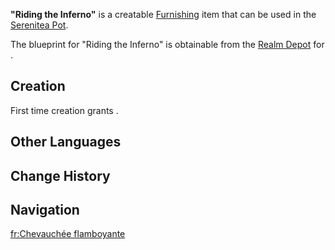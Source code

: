 {{Furnishing Infobox
|id             = 374606
|image          = Item "Riding the Inferno".png
|category       = Landscape
|subcategory    = Large Object
|quality        = 3
|adeptal_energy = 60
|load           = 125
|reduced_load   = 94
|description    = A futuristic model of a soundboard, decorated with patterns in the style of the "[[Children of Echoes|Children of Echoes]]," identical to those used in [[Stage Tepetl (Point of Interest)|Stage Tepetl]]'s soundboards.<br>It is said that skilled DJs can not only mix music according to the actual needs of the live scene but also heat up the atmosphere of the stage through the control and modification of stage props. Sometimes, this heating up can be quite literally "physical" &mdash;such as making the stage spew out flames...
|blueprint      = Realm Depot
}}
'''"Riding the Inferno"''' is a creatable [[Furnishing]] item that can be used in the [[Serenitea Pot]].

The blueprint for "Riding the Inferno" is obtainable from the [[Realm Depot]] for {{Item|Realm Currency|30|x=160}}.

==Creation==
First time creation grants {{Item|Trust|24|x=60}}.
{{Recipe
|type = Creation
|time = 14h
|Iron Chunk = 4
|White Iron Chunk = 4
|sort = Iron Chunk;White Iron Chunk
}}
<!---
==Furnishing Sets==
{{Craft Usage}}
--->
==Other Languages==
{{Other Languages
|en       = "Riding the Inferno"
|zhs      = 「烈焰的骑行」
|zhs_rm   = 
|zht      = 「烈焰的騎行」
|zht_rm   = 
|zh_tl    = 
|ja       = 「激しい炎の騎行」
|ja_rm    = "Hageshii Honoo no Kikou"
|ja_tl    = <!--Riding the Violent Flames?-->
|ko       = 「불꽃 디제이」
|ko_tl    = 
|es       = Competición ardiente
|es_tl    = Burning Competition
|fr       = Chevauchée flamboyante
|fr_tl    = Blazing Ride
|ru       = Верхом на огне
|ru_tl    = 
|th       = "ขี่เพลิงลุกโชน"
|th_rm    = 
|th_tl    = 
|vi       = Cưỡi Lên Lửa Mạnh
|vi_tl    = 
|de       = „Reiten der Flammen“
|de_tl    = "Riding of Flames"
|id       = Menunggangi Bara Api
|id_tl    = "Riding the Embers"
|pt       = "Montando as Chamas"
|pt_tl    = 
|tr       = "Alevlerde Dört Nala"
|tr_tl    = 
|it       = A cavallo dell'Inferno
|it_tl    = 
}}

==Change History==
{{Change History|5.0}}

==Navigation==
{{Furnishing Navbox|exterior}}

[[fr:Chevauchée flamboyante]]